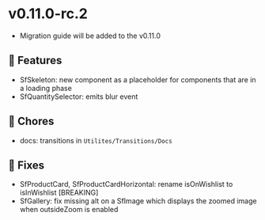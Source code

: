 
<Meta title="Releases/v0.11.x - Latest Minor/v0.11.0-rc.2 - Latest/Change log" />

# v0.11.0-rc.2

* Migration guide will be added to the v0.11.0

## 🚀 Features

- SfSkeleton: new component as a placeholder for components that are in a loading phase
- SfQuantitySelector: emits blur event

## 🧹 Chores

- docs: transitions in `Utilites/Transitions/Docs`

## 🐛 Fixes

- SfProductCard, SfProductCardHorizontal: rename isOnWishlist to isInWishlist [BREAKING]
- SfGallery: fix missing alt on a SfImage which displays the zoomed image when outsideZoom is enabled
